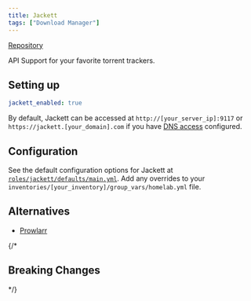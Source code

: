 ```yaml
---
title: Jackett
tags: ["Download Manager"]
---
```



[Repository](https://github.com/Jackett/Jackett)

<Tags tags={frontmatter.tags} />

API Support for your favorite torrent trackers.

## Setting up

```yaml title="inventories/homelab/group_vars/homelab.yml"
jackett_enabled: true
```

By default, Jackett can be accessed at `http://[your_server_ip]:9117` or `https://jackett.[your_domain].com` if you have [DNS access](../guides/dns-access) configured.

## Configuration

See the default configuration options for Jackett at [`roles/jackett/defaults/main.yml`](https://github.com/Dylancyclone/ansible-homelab-orchestration/blob/main/roles/jackett/defaults/main.yml).
Add any overrides to your `inventories/[your_inventory]/group_vars/homelab.yml` file.

## Alternatives

- [Prowlarr](./prowlarr)

{/* 

## Breaking Changes

*/}